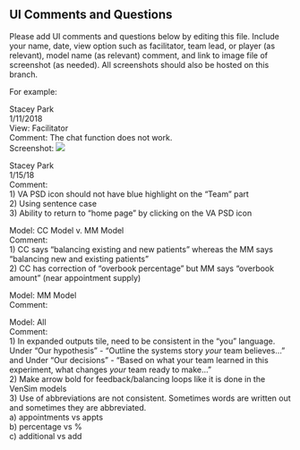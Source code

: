 ## UI Comments and Questions  
Please add UI comments and questions below by editing this file.  Include your name, date, view option such as facilitator, team lead, or player (as relevant), model name (as relevant) comment, and link to image file of screenshot (as needed).  All screenshots should also be hosted on this branch.  

For example:  

Stacey Park  
1/11/2018  
View: Facilitator  
Comment: The chat function does not work.   
Screenshot: <img src = "INSERT IMAGE URL HERE">  


Stacey Park  
1/15/18  
Comment:  
1) VA PSD icon should not have blue highlight on the "Team" part  
2) Using sentence case  
3) Ability to return to "home page" by clicking on the VA PSD icon  

Model: CC Model v. MM Model  
Comment:  
1) CC says "balancing existing and new patients" whereas the MM says "balancing new and existing patients"  
2) CC has correction of "overbook percentage" but MM says "overbook amount" (near appointment supply)    

Model: MM Model  
Comment:


Model: All  
Comment:  
1) In expanded outputs tile, need to be consistent in the "you" language.  Under "Our hypothesis" - "Outline the systems story *your* team believes..." and Under "Our decisions" - "Based on what your team learned in this experiment, what changes *your* team ready to make..."  
2) Make arrow bold for feedback/balancing loops like it is done in the VenSim models  
3) Use of abbreviations are not consistent. Sometimes words are written out and sometimes they are abbreviated.  
 a) appointments vs appts  
 b) percentage vs %  
 c) additional vs add  




